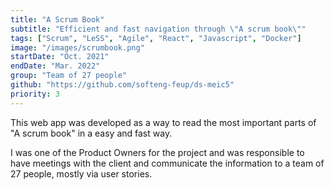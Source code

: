 ```yaml
---
title: "A Scrum Book"
subtitle: "Efficient and fast navigation through \"A scrum book\""
tags: ["Scrum", "LeSS", "Agile", "React", "Javascript", "Docker"]
image: "/images/scrumbook.png"
startDate: "Oct. 2021"
endDate: "Mar. 2022"
group: "Team of 27 people"
github: "https://github.com/softeng-feup/ds-meic5"
priority: 3
---
```

This web app was developed as a way to read the most important parts of "A scrum book" in a easy and fast way.

I was one of the Product Owners for the project and was responsible to have meetings with the client and communicate the information to a team of 27 people, mostly via user stories.
